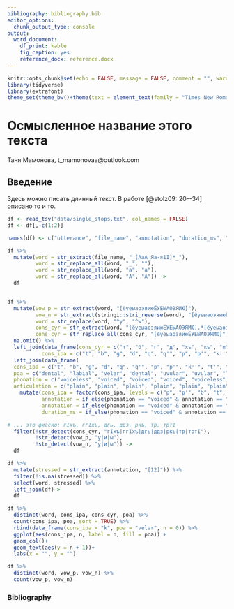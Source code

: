---
bibliography: bibliography.bib
editor_options:
  chunk_output_type: console
output:
  word_document:
    df_print: kable
    fig_caption: yes
    reference_docx: reference.docx
---

```{r setup, include=FALSE}
knitr::opts_chunk$set(echo = FALSE, message = FALSE, comment = "", warning = FALSE, fig.width = 7)
library(tidyverse)
library(extrafont)
theme_set(theme_bw()+theme(text = element_text(family = "Times New Roman", size = 12)))
```

# Осмысленное название этого текста

Таня Мамонова, t_mamonovaa@outlook.com

## Введение

Здесь можно писать длинный текст. В работе [@stolz09: 20--34] описано то и то.

```{r, fig.cap= "Рисунок 1. ..."}
df <- read_tsv("data/single_stops.txt", col_names = FALSE)
df <- df[,-c(1:2)]

names(df) <- c("utterance", "file_name", "annotation", "duration_ms", "start", "end")

df %>% 
  mutate(word = str_extract(file_name, "_[AaА_Яа-я1I]*_"),
         word = str_replace_all(word, "_", ""),
         word = str_replace_all(word, "a", "а"),
         word = str_replace_all(word, "A", "А")) ->
  df


df %>% 
  mutate(vow_p = str_extract(word, "[ёуеыаоэяиюЁУЕЫАОЭЯИЮ]"),
         vow_n = str_extract(stringi::stri_reverse(word), "[ёуеыаоэяиюЁУЕЫАОЭЯИЮ]"),
         word = str_replace(word, "^у", "^w"),
         cons_cyr = str_extract(word, "[ёуеыаоэяиюЁУЕЫАОЭЯИЮ].*[ёуеыаоэяиюЁУЕЫАОЭЯИЮ]"),
         cons_cyr = str_replace_all(cons_cyr, "[ёуеыаоэяиюЁУЕЫАОЭЯИЮ]", "")) %>%
  na.omit() %>% 
  left_join(data_frame(cons_cyr = c("т", "б", "г", "д", "хъ", "къ", "п", "пI", "кIь", "тI", "гь", "кI", "кь"),
           cons_ipa = c("t", "b", "ɡ", "d", "q", "q'", "p", "p'", "kʲ'", "t'", "gʲ", "k'", "kʲ"))) %>% 
  left_join(data_frame(
  cons_ipa = c("t", "b", "ɡ", "d", "q", "q'", "p", "p'", "kʲ'", "t'", "gʲ", "k'", "kʲ"),
  poa = c("dental", "labial", "velar", "dental", "uvular", "uvular", "labial",  "labial",  "velar",  "dental",  "velar",  "velar",  "velar"),
  phonation = c("voiceless", "voiced", "voiced", "voiced", "voiceless", "ejective", "voiceless", "ejective", "ejective", "ejective", "voiced", "ejective", "voiceless"),
  articulation = c("plain", "plain", "plain", "plain", "plain", "plain", "plain", "plain", "palatalised", "plain", "palatalised", "plain", "palatalised"))) %>% 
    mutate(cons_ipa = factor(cons_ipa, levels = c("p", "p'", "b", "t", "t'", "d",  "k'", "ɡ", "k", "kʲ", "kʲ'", "gʲ",  "q", "q'")),
           annotation = if_else(phonation == "voiced" & annotation == "vot", "", annotation),
           annotation = if_else(phonation == "voiced" & annotation == "cd", "vot", annotation),
           duration_ms = if_else(phonation == "voiced" & annotation == "vot", -duration_ms, duration_ms)) %>% 

# ... это фиаско: гIхъ, ггIхъ, дгь, ддз, ркъ, тр, тртI
  filter(!str_detect(cons_cyr, "гIхъ|ггIхъ|дгь|ддз|ркъ|тр|тртI"),
         !str_detect(vow_p, "у|и|ы"),
         !str_detect(vow_n, "у|и|ы")) ->
  df

df %>% 
  mutate(stressed = str_extract(annotation, "[12]")) %>% 
  filter(!is.na(stressed)) %>% 
  select(word, stressed) %>% 
  left_join(df)->
  df

df %>% 
  distinct(word, cons_ipa, cons_cyr, poa) %>% 
  count(cons_ipa, poa, sort = TRUE) %>% 
  rbind(data_frame(cons_ipa = "k", poa = "velar", n = 0)) %>% 
  ggplot(aes(cons_ipa, n, label = n, fill = poa)) +
  geom_col()+
  geom_text(aes(y = n + 1))+
  labs(x = "", y = "")
```

```{r}
df %>% 
  distinct(word, vow_p, vow_n) %>% 
  count(vow_p, vow_n)
```



### Bibliography

